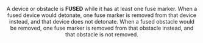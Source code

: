 <Header title="fuse marker"/>

A device or obstacle is **FUSED** while it has at least one fuse marker.
When a fused device would detonate, one fuse marker is removed
from that device instead, and that device does not detonate. When
a fused obstacle would be removed, one fuse marker is removed
from that obstacle instead, and that obstacle is not removed.

<ImgCenter src="/images/Fuse_Token.webp" alt="Fuse Marker"/>
<TextCenter text="Fuse Marker"/>